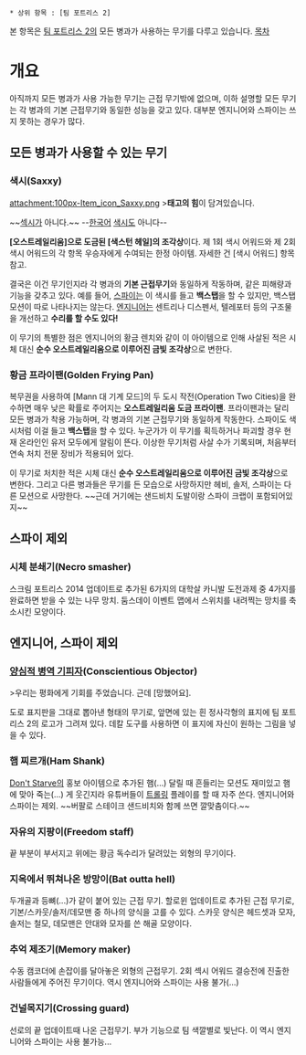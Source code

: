  * 상위 항목 : [팀 포트리스 2]

본 항목은 [[팀 포트리스 2]]의 모든 병과가 사용하는 무기를 다루고 있습니다.
[[목차]]
= 개요 =
아직까지 모든 병과가 사용 가능한 무기는 근접 무기밖에 없으며, 이하 설명할 모든 무기는 각 병과의 기본 근접무기와 동일한 성능을 갖고 있다. 대부분 엔지니어와 스파이는 쓰지 못하는 경우가 많다.
== 모든 병과가 사용할 수 있는 무기 ==
=== '''색시(Saxxy)''' ===
attachment:100px-Item_icon_Saxxy.png
>'''태고의 힘'''이 담겨있습니다.

~~[[섹시]]가 아니다.~~ --[[한국어]] [[색시]]도 아니다--

'''[오스트레일리움]으로 도금된 [색스턴 헤일]의 조각상'''이다. 제 1회 색시 어워드와 제 2회 색시 어워드의 각 항목 우승자에게 수여되는 한정 아이템. 자세한 건 [색시 어워드] 항목 참고.

결국은 이건 무기인지라 각 병과의 '''기본 근접무기'''와 동일하게 작동하며, 같은 피해량과 기능을 갖추고 있다. 예를 들어, [[스파이(팀 포트리스 2)|스파이]]는 이 색시를 들고 '''백스탭'''을 할 수 있지만, 백스탭 모션이 따로 나타나지는 않는다. [[엔지니어(팀 포트리스 2)|엔지니어]]는 센트리나 디스펜서, 텔레포터 등의 구조물을 개선하고 '''수리를 할 수도 있다!'''

이 무기의 특별한 점은 엔지니어의 황금 렌치와 같이 이 아이템으로 인해 사살된 적은 시체 대신 '''순수 오스트레일리움으로 이루어진 금빛 조각상'''으로 변한다.
=== '''황금 프라이팬(Golden Frying Pan)''' ===
복무권을 사용하여 [Mann 대 기계 모드]의 두 도시 작전(Operation Two Cities)을 완수하면 매우 낮은 확률로 주어지는 '''오스트레일리움 도금 프라이팬'''. 프라이팬과는 달리 모든 병과가 착용 가능하며, 각 병과의 기본 근접무기와 동일하게 작동한다. 스파이도 색시처럼 이걸 들고 '''백스탭'''을 할 수 있다. 누군가가 이 무기를 획득하거나 파괴할 경우 현재 온라인인 유저 모두에게 알림이 뜬다. 이상한 무기처럼 사살 수가 기록되며, 처음부터 연속 처치 전문 장비가 적용되어 있다.

이 무기로 처치한 적은 시체 대신 '''순수 오스트레일리움으로 이루어진 금빛 조각상'''으로 변한다. 그리고 다른 병과들은 무기를 든 모습으로 사망하지만 헤비, 솔저, 스파이는 다른 모션으로 사망한다.  ~~근데 거기에는 샌드비치 도발이랑 스파이 크랩이 포함되어있지~~
== 스파이 제외 ==
=== 시체 분쇄기(Necro smasher) ===
스크림 포트리스 2014 업데이트로 추가된 6가지의 대학살 카니발 도전과제 중 4가지를 완료하면 받을 수 있는 나무 망치. 둠스데이 이벤트 맵에서 스위치를 내려찍는 망치를 축소시킨 모양이다.
== 엔지니어, 스파이 제외 ==
=== '''[[양심적 병역거부|양심적 병역 기피자]](Conscientious Objector)''' ===
>우리는 평화에게 기회를 주었습니다. 근데 [망했어요].

도로 표지판을 그대로 뽑아낸 형태의 무기로, 앞면에 있는 흰 정사각형의 표지에 팀 포트리스 2의 로고가 그려져 있다. 데칼 도구를 사용하면 이 표지에 자신이 원하는 그림을 넣을 수 있다.
=== 햄 찌르개(Ham Shank) ===
[[Don't Starve]]의 홍보 아이템으로 추가된 햄(...) 달릴 때 흔들리는 모션도 재미있고 햄에 맞아 죽는(...) 게 웃긴지라 유튜버들이 [[트롤링]] 플레이를 할 때 자주 쓴다. 엔지니어와 스파이는 제외. ~~버팔로 스테이크 샌드비치와 함께 쓰면 깔맞춤이다.~~
=== 자유의 지팡이(Freedom staff) ===
끝 부분이 부서지고 위에는 황금 독수리가 달려있는 외형의 무기이다.
=== 지옥에서 뛰쳐나온 방망이(Bat outta hell) ===
두개골과 등뼈(...)가 같이 붙어 있는 근접 무기. 할로윈 업데이트로 추가된 근접 무기로, 기본/스카웃/솔저/데모맨 중 하나의 양식을 고를 수 있다. 스카웃 양식은 헤드셋과 모자, 솔저는 철모, 데모맨은 안대와 모자를 쓴 해골 모양이다.
=== 추억 제조기(Memory maker) ===
수동 캠코더에 손잡이를 달아놓은 외형의 근접무기. 2회 섹시 어워드 결승전에 진출한 사람들에게 주어진 무기이다. 역시 엔지니어와 스파이는 사용 불가(...)
=== 건널목지기(Crossing guard) ===
선로의 끝 업데이트때 나온 근접무기. 부가 기능으로 팀 색깔별로 빛난다. 이 역시 엔지니어와 스파이는 사용 불가능...
